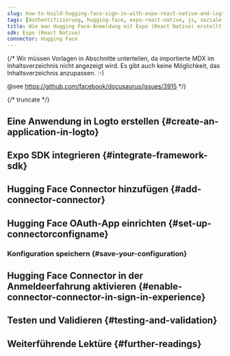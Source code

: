 ```yaml
---
slug: how-to-build-hugging-face-sign-in-with-expo-react-native-and-logto
tags: [Authentifizierung, hugging-face, expo-react-native, js, soziale Anmeldung, Anmeldung, Login]
title: Wie man Hugging Face-Anmeldung mit Expo (React Native) erstellt
sdk: Expo (React Native)
connector: Hugging Face
---
```


{/*
  Wir müssen Vorlagen in Abschnitte unterteilen, da importierte MDX im Inhaltsverzeichnis nicht angezeigt wird.
  Es gibt auch keine Möglichkeit, das Inhaltsverzeichnis anzupassen. :-)

  @see https://github.com/facebook/docusaurus/issues/3915
*/}




{/* truncate */}

<Intro connector={connector} sdk="Expo (React Native)" link="https://expo.dev" />

## Eine Anwendung in Logto erstellen \{#create-an-application-in-logto}

<CreateApplication type="Native app" framework="Expo" />

## Expo SDK integrieren \{#integrate-framework-sdk}

<IntegrateSdk />

## Hugging Face Connector hinzufügen \{#add-connector-connector}

<AddSocialConnector connector={connector} framework="Expo" />

## Hugging Face OAuth-App einrichten \{#set-up-connectorconfigname}

<ConnectorGuide />

### Konfiguration speichern \{#save-your-configuration}

<SaveYourConfiguration connector={connector} />

## Hugging Face Connector in der Anmeldeerfahrung aktivieren \{#enable-connector-connector-in-sign-in-experience}

<EnableSocialConnector connector={connector} />

## Testen und Validieren \{#testing-and-validation}

<TestingAndValidation connector={connector} sdk="Expo (React Native)" />

## Weiterführende Lektüre \{#further-readings}

<FurtherReadings />